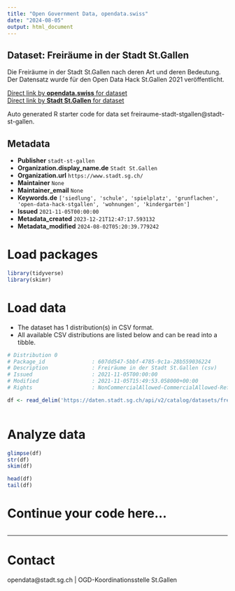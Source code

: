 ```yaml
---
title: "Open Government Data, opendata.swiss"
date: "2024-08-05"
output: html_document
---
```


## Dataset: Freiräume in der Stadt St.Gallen

Die Freiräume in der Stadt St.Gallen nach deren Art und deren Bedeutung. Der Datensatz wurde für den Open Data Hack St.Gallen 2021 veröffentlicht. 

[Direct link by **opendata.swiss** for dataset](https://opendata.swiss/de/dataset/freiraume-in-der-stadt-st-gallen)<br>
[Direct link by **Stadt St.Gallen** for dataset](https://daten.stadt.sg.ch/explore/dataset/freiraume-stadt-stgallen/)

Auto generated R starter code for data set freiraume-stadt-stgallen@stadt-st-gallen.

## Metadata

- **Publisher** `stadt-st-gallen`
- **Organization.display_name.de** `Stadt St.Gallen`
- **Organization.url** `https://www.stadt.sg.ch/`
- **Maintainer** `None`
- **Maintainer_email** `None`
- **Keywords.de** `['siedlung', 'schule', 'spielplatz', 'grunflachen', 'open-data-hack-stgallen', 'wohnungen', 'kindergarten']`
- **Issued** `2021-11-05T00:00:00`
- **Metadata_created** `2023-12-21T12:47:17.593132`
- **Metadata_modified** `2024-08-02T05:20:39.779242`


# Load packages

```r

library(tidyverse)
library(skimr)

```

# Load data

-   The dataset has 1 distribution(s) in CSV format.
-   All available CSV distributions are listed below and can be read into a tibble.

```r

# Distribution 0
# Package_id               : 607dd547-5bbf-4785-9c1a-28b559036224
# Description              : Freiräume in der Stadt St.Gallen (csv)
# Issued                   : 2021-11-05T00:00:00
# Modified                 : 2021-11-05T15:49:53.058000+00:00
# Rights                   : NonCommercialAllowed-CommercialAllowed-ReferenceRequired

df <- read_delim('https://daten.stadt.sg.ch/api/v2/catalog/datasets/freiraume-stadt-stgallen/exports/csv')



```

# Analyze data

```r

glimpse(df)
str(df)
skim(df)

head(df)
tail(df)

```

# Continue your code here...

```r

```

------------------------------------------------------------------------

# Contact

opendata@stadt.sg.ch | OGD-Koordinationsstelle St.Gallen
